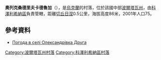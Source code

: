 {{coord|49|10|11|N|34|4|30|E|scale:100000_region:UA|display=title}}

'''奧列克桑德里夫卡德魯加'''（{{lang-uk|Олександрівка Друга}}），是[[烏克蘭|烏克蘭]]的村落，位於該國中部[[波爾塔瓦州|波爾塔瓦州]]，由[[科澤利希納區|科澤利希納區]]負責管轄，距離[[切丘日涅|切丘日涅]]0.5公里，海拔高度86米，2001年人口75。

==參考資料==
* [http://weather.in.ua/ua/poltavskaja/18750 Погода в селі Олександрівка Друга] {{Wayback|url=http://weather.in.ua/ua/poltavskaja/18750 |date=20111220091639 }}

{{DEFAULTSORT:Олександрівка Друга}}
[[Category:波爾塔瓦州村落|Category:波爾塔瓦州村落]]
[[Category:科澤利希納區村落|Category:科澤利希納區村落]]


{{Poltava-geo-stub}}